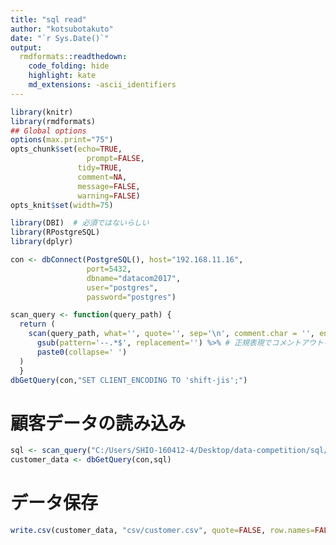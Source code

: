 ```yaml
---
title: "sql read"
author: "kotsubotakuto"
date: "`r Sys.Date()`"
output:
  rmdformats::readthedown:
    code_folding: hide
    highlight: kate
    md_extensions: -ascii_identifiers
---
```

```r
library(knitr)
library(rmdformats)
## Global options
options(max.print="75")
opts_chunk$set(echo=TRUE,
	             prompt=FALSE,
               tidy=TRUE,
               comment=NA,
               message=FALSE,
               warning=FALSE)
opts_knit$set(width=75)
```

```r
library(DBI)  # 必須ではないらしい
library(RPostgreSQL)
library(dplyr)
```

```r
con <- dbConnect(PostgreSQL(), host="192.168.11.16", 
                 port=5432, 
                 dbname="datacom2017", 
                 user="postgres", 
                 password="postgres")

scan_query <- function(query_path) {
  return (
    scan(query_path, what='', quote='', sep='\n', comment.char = '', encoding='UTF-8') %>%
      gsub(pattern='--.*$', replacement='') %>% # 正規表現でコメントアウトを消す
      paste0(collapse=' ')
  )
  }
dbGetQuery(con,"SET CLIENT_ENCODING TO 'shift-jis';")
```

# 顧客データの読み込み

```r
sql <- scan_query("C:/Users/SHIO-160412-4/Desktop/data-competition/sql/tmp.sql")
customer_data <- dbGetQuery(con,sql)
```

# データ保存

```r
write.csv(customer_data, "csv/customer.csv", quote=FALSE, row.names=FALSE)
```

